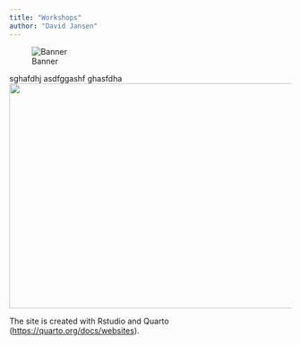 ```yaml
---
title: "Workshops"
author: "David Jansen"
---
```

![Banner](path/to/your/image.jpg)

sghafdhj asdfggashf ghasfdha
![](figures/profile.jpg){fig-align="center" width="1020" height="402"}


The site is created with Rstudio and Quarto (<https://quarto.org/docs/websites>).
